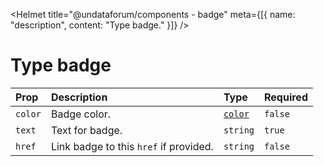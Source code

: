 
<Helmet
  title="@undataforum/components - badge"
  meta={[{ name: "description", content: "Type badge." }]}
/>

# Type badge

| Prop    | Description                            | Type                    | Required |
| :------ | :------------------------------------- | :---------------------- | :------- |
| `color` | Badge color.                           | [`color`](/types/color) | `false`  |
| `text`  | Text for badge.                        | `string`                | `true`   |
| `href`  | Link badge to this `href` if provided. | `string`                | `false`  |
